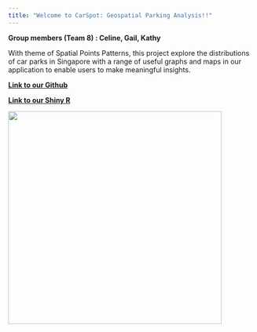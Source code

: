 ```yaml
---
title: "Welcome to CarSpot: Geospatial Parking Analysis!!"
---
```


**Group members (Team 8) : Celine, Gail, Kathy**

With theme of Spatial Points Patterns, this project explore the distributions of car parks in Singapore with a range of useful graphs and maps in our application to enable users to make meaningful insights.

[**Link to our Github**](https://github.com/gailteh/IS415-Project)

[**Link to our Shiny R**](https://gailteh.shinyapps.io/is415-project/)

![](Project%20Overview/images/undraw_City_driver_re_9xyv.png){fig-align="center" width="434"}
